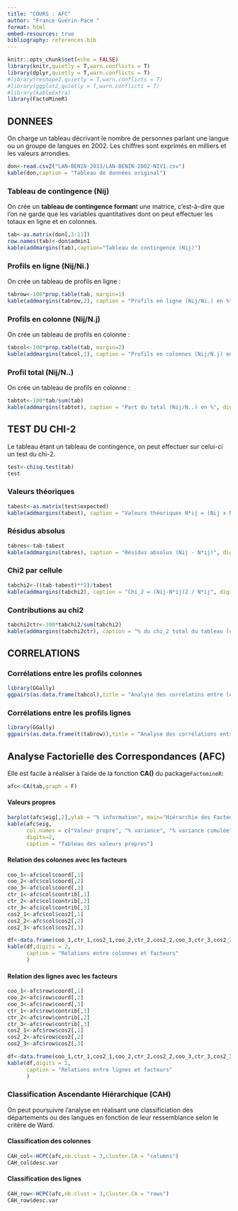 ```yaml
---
title: "COURS : AFC"
author: "France Guérin-Pace "
format: html
embed-resources: true
bibliography: references.bib
---
```


```r
knitr::opts_chunk$set(echo = FALSE)
library(knitr,quietly = T,warn.conflicts = T)
library(dplyr,quietly = T,warn.conflicts = T)
#library(reshape2,quietly = T,warn.conflicts = T)
#library(ggplot2,quietly = T,warn.conflicts = T)
#library(kableExtra)
library(FactoMineR)
```


## DONNEES

On charge un tableau décrivant le nombre de personnes parlant une langue ou un groupe de langues en 2002. Les chiffres sont exprimés en milliers et les valeurs arrondies.

```r
don<-read.csv2("LAN-BENIN-2013/LAN-BENIN-2002-NIV1.csv")
kable(don,caption = "Tableau de données original")
```

### Tableau de contingence (Nij)

On crée un **tableau de contingence forman**t une matrice, c'est-à-dire que l'on ne garde que les variables quantitatives dont on peut effectuer les totaux en ligne et en colonnes.

```r
tab<-as.matrix(don[,3:11])
row.names(tab)<-don$admin1
kable(addmargins(tab),caption="Tableau de contingence (Nij)")

```

### Profils en ligne (Nij/Ni.)

On crée un tableau de profils en ligne :

```r
tabrow<-100*prop.table(tab, margin=1)
kable(addmargins(tabrow,2), caption = "Profils en ligne (Nij/Ni.) en %", digits=1)
```

### Profils en colonne (Nij/N.j)

On crée un tableau de profils en colonne :

```r
tabcol<-100*prop.table(tab, margin=2)
kable(addmargins(tabcol,1), caption = "Profils en colonnes (Nij/N.j) en %", digits=1)
```

### Profil total (Nij/N..)

On crée un tableau de profils en colonne :

```r
tabtot<-100*tab/sum(tab)
kable(addmargins(tabtot), caption = "Part du total (Nij/N..) en %", digits=1)
```

## TEST DU CHI-2

Le tableau étant un tableau de contingence, on peut effectuer sur celui-ci un test du chi-2.

```r
test<-chisq.test(tab)
test
```

### Valeurs théoriques

```r
tabest<-as.matrix(test$expected)
kable(addmargins(tabest), caption = "Valeurs théoriques N*ij = (Nij x N.j) /N..", digits=1)
```

### Résidus absolus

```r
tabres<-tab-tabest
kable(addmargins(tabres), caption = "Résidus absolus (Nij - N*ij)", digits=1)
```

### Chi2 par cellule

```r
tabchi2<-((tab-tabest)**2)/tabest
kable(addmargins(tabchi2), caption = "Chi_2 = (Nij-N*ij)2 / N*ij", digits=1)
```

### Contributions au chi2

```r
tabchi2ctr<-100*tabchi2/sum(tabchi2)
kable(addmargins(tabchi2ctr), caption = "% du chi_2 total du tableau (contribution)", digits=2)
```

## CORRELATIONS

### Corrélations entre les profils colonnes

```r
library(GGally)
ggpairs(as.data.frame(tabcol),title = "Analyse des corrélatins entre les colonnes",progress = F)
```

### Corrélations entre les profils lignes

```r
library(GGally)
ggpairs(as.data.frame(t(tabrow)),title = "Analyse des corrélations entre les lignes", progress = F)
```



## Analyse Factorielle des Correspondances (AFC)

Elle est facile à réaliser à l'aide de la fonction **CA()** du package`FactomineR`:

```r
afc<-CA(tab,graph = F)
```

#### Valeurs propres

```r
barplot(afc$eig[,2],ylab = "% information", main="Hiérarchie des Facteurs",cex.axis = 0.7)
kable(afc$eig,
      col.names = c("Valeur propre", "% variance", "% variance cumulée"),
      digits=2,
      caption = "Tableau des valeurs propres")
```

#### Relation des colonnes avec les facteurs

```r
coo_1<-afc$col$coord[,1]
coo_2<-afc$col$coord[,2]
coo_3<-afc$col$coord[,3]
ctr_1<-afc$col$contrib[,1]
ctr_2<-afc$col$contrib[,2]
ctr_3<-afc$col$contrib[,3]
cos2_1<-afc$col$cos2[,1]
cos2_2<-afc$col$cos2[,2]
cos2_3<-afc$col$cos2[,3]

df<-data.frame(coo_1,ctr_1,cos2_1,coo_2,ctr_2,cos2_2,coo_3,ctr_3,cos2_3)
kable(df,digits = 2,
      caption = "Relations entre colonnes et facteurs"
      )
```

#### Relation des lignes avec les facteurs

```r
coo_1<-afc$row$coord[,1]
coo_2<-afc$row$coord[,2]
coo_3<-afc$row$coord[,3]
ctr_1<-afc$row$contrib[,1]
ctr_2<-afc$row$contrib[,2]
ctr_3<-afc$row$contrib[,3]
cos2_1<-afc$row$cos2[,1]
cos2_2<-afc$row$cos2[,2]
cos2_3<-afc$row$cos2[,3]

df<-data.frame(coo_1,ctr_1,cos2_1,coo_2,ctr_2,cos2_2,coo_3,ctr_3,cos2_3)
kable(df,digits = 2,
      caption = "Relations entre lignes et facteurs"
      )
```

### Classification Ascendante Hiérarchique (CAH)

On peut poursuivre l'analyse en réalisant une classificiation des départements ou des langues en fonction de leur ressemblance selon le critère de Ward.

#### Classification des colonnes

```r
CAH_col<-HCPC(afc,nb.clust = 3,cluster.CA = "columns")
CAH_col$desc.var
```

#### Classification des lignes

```r
CAH_row<-HCPC(afc,nb.clust = 3,cluster.CA = "rows")
CAH_row$desc.var

```


